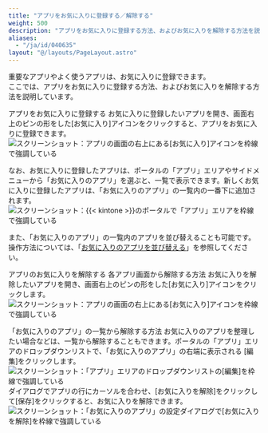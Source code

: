 ```yaml
---
title: "アプリをお気に入りに登録する／解除する"
weight: 500
description: "アプリをお気に入りに登録する方法、およびお気に入りを解除する方法を説明しています。"
aliases:
  - "/ja/id/040635"
layout: "@/layouts/PageLayout.astro"
---
```




重要なアプリやよく使うアプリは、お気に入りに登録できます。  
ここでは、アプリをお気に入りに登録する方法、およびお気に入りを解除する方法を説明しています。

<Heading id="create_app_favorite_10">アプリをお気に入りに登録する</Heading>
お気に入りに登録したいアプリを開き、画面右上のピンの形をした[お気に入り]アイコンをクリックすると、アプリをお気に入りに登録できます。  
<Img src="/k/kintone/img-ja/favorite_img4_1_1.png" alt="スクリーンショット：アプリの画面の右上にある[お気に入り]アイコンを枠線で強調している" />

なお、お気に入りに登録したアプリは、ポータルの「アプリ」エリアやサイドメニューから「お気に入りのアプリ」を選ぶと、一覧で表示できます。新しくお気に入りに登録したアプリは、「お気に入りのアプリ」の一覧内の一番下に追加されます。  
<Img src="/k/kintone/img-ja/sort_favorite_app_img03.png" alt="スクリーンショット：{{&lt; kintone &gt;}}のポータルで「アプリ」エリアを枠線で強調している" />

また、「お気に入りのアプリ」の一覧内のアプリを並び替えることも可能です。操作方法については、「[お気に入りのアプリを並び替える](/k/ja/id/040685.html)」を参照してください。

<Heading id="create_app_favorite_20">アプリのお気に入りを解除する</Heading>
<Heading level={3} id="create_app_favorite_2010">各アプリ画面から解除する方法</Heading>
お気に入りを解除したいアプリを開き、画面右上のピンの形をした[お気に入り]アイコンをクリックします。  
<Img src="/k/kintone/img-ja/favorite_img4_1_1.png" alt="スクリーンショット：アプリの画面の右上にある[お気に入り]アイコンを枠線で強調している" />

<Heading level={3} id="create_app_favorite_2020">「お気に入りのアプリ」の一覧から解除する方法</Heading>
お気に入りのアプリを整理したい場合などは、一覧から解除することもできます。ポータルの「アプリ」エリアのドロップダウンリストで、「お気に入りのアプリ」の右端に表示される [編集]をクリックします。  
<Img src="/k/kintone/img-ja/sort_favorite_app_img01.png" alt="スクリーンショット：「アプリ」エリアのドロップダウンリストの[編集]を枠線で強調している" />
ダイアログでアプリの行にカーソルを合わせ、[お気に入りを解除]をクリックして[保存]をクリックすると、お気に入りを解除できます。  
<Img src="/k/kintone/img-ja/sort_favorite_app_img04.png" alt="スクリーンショット：「お気に入りのアプリ」の設定ダイアログで[お気に入りを解除]を枠線で強調している" />
